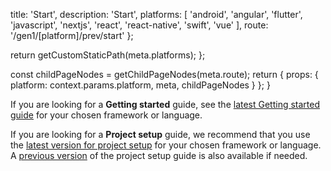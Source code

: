 
  title: 'Start',
  description: 'Start',
  platforms: [
    'android',
    'angular',
    'flutter',
    'javascript',
    'nextjs',
    'react',
    'react-native',
    'swift',
    'vue'
  ],
  route: '/gen1/[platform]/prev/start'
};

  return getCustomStaticPath(meta.platforms);
};

  const childPageNodes = getChildPageNodes(meta.route);
  return {
    props: {
      platform: context.params.platform,
      meta,
      childPageNodes
    }
  };
}

<Callout info>

If you are looking for a **Getting started** guide, see the [latest Getting started guide](/gen1/[platform]/start/getting-started/) for your chosen framework or language.

If you are looking for a **Project setup** guide, we recommend that you use the [latest version for project setup](/gen1/[platform]/start/project-setup/) for your chosen framework or language. A [previous version](/gen1/[platform]/prev/start/project-setup/) of the project setup guide is also available if needed.

</Callout>
